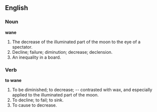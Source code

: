 ==English==

===Noun===

'''wane'''

#The decrease of the illuminated part of the moon to the eye of a spectator.
#Decline; failure; diminution; decrease; declension.
#An inequality in a board.

===Verb===

'''to wane'''

#To be diminished; to decrease; -- contrasted with wax, and especially applied to the illuminated part of the moon.
#To decline; to fail; to sink.
#To cause to decrease.